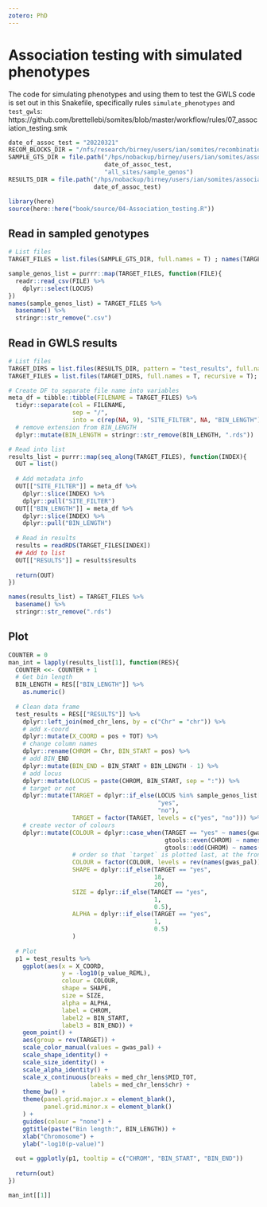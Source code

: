 ```yaml
---
zotero: PhD
---
```


# Association testing with simulated phenotypes

The code for simulating phenotypes and using them to test the GWLS code is set out in this Snakefile, specifically rules `simulate_phenotypes` and `test_gwls`: https://github.com/brettellebi/somites/blob/master/workflow/rules/07_association_testing.smk

```r
date_of_assoc_test = "20220321"
RECOM_BLOCKS_DIR = "/nfs/research/birney/users/ian/somites/recombination_blocks/F2/all_sites"
SAMPLE_GTS_DIR = file.path("/hps/nobackup/birney/users/ian/somites/association_testing",
                           date_of_assoc_test,
                           "all_sites/sample_genos")
RESULTS_DIR = file.path("/hps/nobackup/birney/users/ian/somites/association_testing",
                        date_of_assoc_test)
```


```r
library(here)
source(here::here("book/source/04-Association_testing.R"))
```

## Read in sampled genotypes

```r
# List files
TARGET_FILES = list.files(SAMPLE_GTS_DIR, full.names = T) ; names(TARGET_FILES) = TARGET_FILES

sample_genos_list = purrr::map(TARGET_FILES, function(FILE){
  readr::read_csv(FILE) %>% 
    dplyr::select(LOCUS)
})
names(sample_genos_list) = TARGET_FILES %>% 
  basename() %>% 
  stringr::str_remove(".csv")
```


## Read in GWLS results

```r
# List files
TARGET_DIRS = list.files(RESULTS_DIR, pattern = "test_results", full.names = T, recursive = T, include.dirs = T)
TARGET_FILES = list.files(TARGET_DIRS, full.names = T, recursive = T); names(TARGET_FILES) = TARGET_FILES

# Create DF to separate file name into variables
meta_df = tibble::tibble(FILENAME = TARGET_FILES) %>% 
  tidyr::separate(col = FILENAME,
                  sep = "/",
                  into = c(rep(NA, 9), "SITE_FILTER", NA, "BIN_LENGTH")) %>% 
  # remove extension from BIN_LENGTH
  dplyr::mutate(BIN_LENGTH = stringr::str_remove(BIN_LENGTH, ".rds"))

# Read into list
results_list = purrr::map(seq_along(TARGET_FILES), function(INDEX){
  OUT = list()
  
  # Add metadata info
  OUT[["SITE_FILTER"]] = meta_df %>% 
    dplyr::slice(INDEX) %>% 
    dplyr::pull("SITE_FILTER")
  OUT[["BIN_LENGTH"]] = meta_df %>% 
    dplyr::slice(INDEX) %>% 
    dplyr::pull("BIN_LENGTH")
  
  # Read in results
  results = readRDS(TARGET_FILES[INDEX])
  ## Add to list
  OUT[["RESULTS"]] = results$results
  
  return(OUT)
})

names(results_list) = TARGET_FILES %>% 
  basename() %>% 
  stringr::str_remove(".rds")

```

## Plot

```r
COUNTER = 0
man_int = lapply(results_list[1], function(RES){
  COUNTER <<- COUNTER + 1
  # Get bin length
  BIN_LENGTH = RES[["BIN_LENGTH"]] %>% 
    as.numeric()
  
  # Clean data frame
  test_results = RES[["RESULTS"]] %>% 
    dplyr::left_join(med_chr_lens, by = c("Chr" = "chr")) %>% 
    # add x-coord
    dplyr::mutate(X_COORD = pos + TOT) %>% 
    # change column names
    dplyr::rename(CHROM = Chr, BIN_START = pos) %>% 
    # add BIN_END
    dplyr::mutate(BIN_END = BIN_START + BIN_LENGTH - 1) %>% 
    # add locus
    dplyr::mutate(LOCUS = paste(CHROM, BIN_START, sep = ":")) %>%
    # target or not
    dplyr::mutate(TARGET = dplyr::if_else(LOCUS %in% sample_genos_list[[RES[["BIN_LENGTH"]]]]$LOCUS,
                                          "yes",
                                          "no"),
                  TARGET = factor(TARGET, levels = c("yes", "no"))) %>% 
    # create vector of colours
    dplyr::mutate(COLOUR = dplyr::case_when(TARGET == "yes" ~ names(gwas_pal)[1],
                                            gtools::even(CHROM) ~ names(gwas_pal)[2],
                                            gtools::odd(CHROM) ~ names(gwas_pal)[3]),
                  # order so that `target` is plotted last, at the front
                  COLOUR = factor(COLOUR, levels = rev(names(gwas_pal))),
                  SHAPE = dplyr::if_else(TARGET == "yes",
                                         18,
                                         20),
                  SIZE = dplyr::if_else(TARGET == "yes",
                                         1,
                                         0.5),
                  ALPHA = dplyr::if_else(TARGET == "yes",
                                         1,
                                         0.5)
                  )
  
  # Plot
  p1 = test_results %>% 
    ggplot(aes(x = X_COORD,
               y = -log10(p_value_REML),
               colour = COLOUR,
               shape = SHAPE,
               size = SIZE,
               alpha = ALPHA,
               label = CHROM,
               label2 = BIN_START,
               label3 = BIN_END)) + 
    geom_point() +
    aes(group = rev(TARGET)) +
    scale_color_manual(values = gwas_pal) +
    scale_shape_identity() +
    scale_size_identity() +
    scale_alpha_identity() +
    scale_x_continuous(breaks = med_chr_lens$MID_TOT, 
                       labels = med_chr_lens$chr) +
    theme_bw() +
    theme(panel.grid.major.x = element_blank(),
          panel.grid.minor.x = element_blank()
    ) +
    guides(colour = "none") + 
    ggtitle(paste("Bin length:", BIN_LENGTH)) +
    xlab("Chromosome") +
    ylab("-log10(p-value)")
  
  out = ggplotly(p1, tooltip = c("CHROM", "BIN_START", "BIN_END"))
  
  return(out)
})

man_int[[1]]
```

